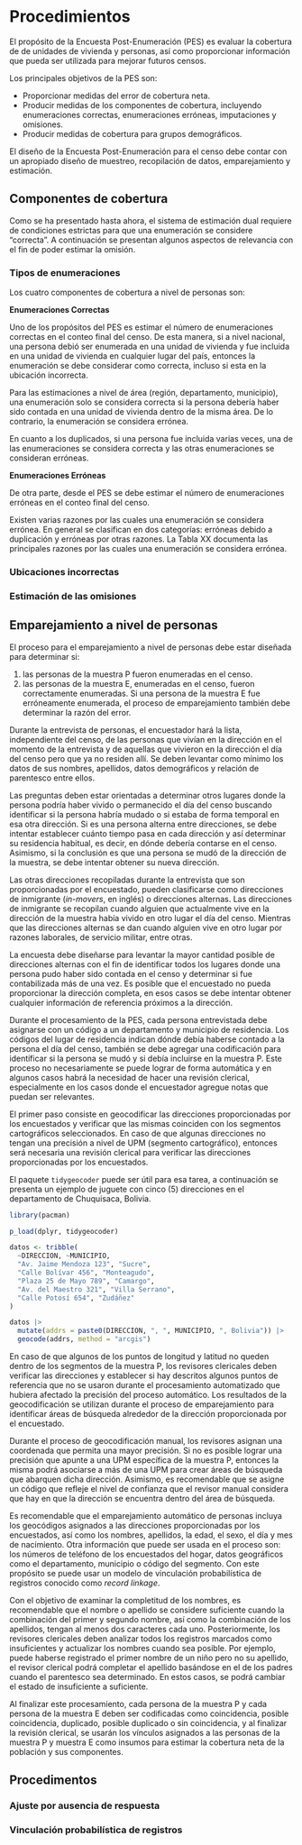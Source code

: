 # Procedimientos

El propósito de la Encuesta Post-Enumeración (PES) es evaluar la cobertura de de unidades de vivienda y personas, así como proporcionar información que pueda ser utilizada para mejorar futuros censos. 

Los principales objetivos de la PES son:

- Proporcionar medidas del error de cobertura neta.
- Producir medidas de los componentes de cobertura, incluyendo enumeraciones correctas, enumeraciones erróneas, imputaciones y omisiones.
- Producir medidas de cobertura para grupos demográficos.

El diseño de la Encuesta Post-Enumeración para el censo debe contar con un apropiado diseño de muestreo, recopilación de datos, emparejamiento y estimación. 

## Componentes de cobertura

Como se ha presentado hasta ahora, el sistema de estimación dual requiere de condiciones estrictas para que una enumeración se considere "correcta". A continuación se presentan algunos aspectos de relevancia con el fin de poder estimar la omisión.

### Tipos de enumeraciones 

Los cuatro componentes de cobertura a nivel de personas son:

**Enumeraciones Correctas**

Uno de los propósitos del PES es estimar el número de enumeraciones correctas en el conteo final del censo. De esta manera, si a nivel nacional, una persona debió ser enumerada en una unidad de vivienda y fue incluida en una unidad de vivienda en cualquier lugar del país, entonces la enumeración se debe considerar como correcta, incluso si esta en la ubicación incorrecta. 

Para las estimaciones a nivel de área (región, departamento, municipio), una enumeración solo se considera correcta si la persona debería haber sido contada en una unidad de vivienda dentro de la misma área. De lo contrario, la enumeración se considera errónea.

En cuanto a los duplicados, si una persona fue incluida varias veces, una de las enumeraciones se considera correcta y las otras enumeraciones se consideran erróneas. 

**Enumeraciones Erróneas**

De otra parte, desde el PES se debe estimar el número de enumeraciones erróneas en el conteo final del censo. 

Existen varias razones por las cuales una enumeración se considera errónea. En general se clasifican en dos categorías: erróneas debido a duplicación y erróneas por otras razones. La Tabla XX documenta las principales razones por las cuales una enumeración se considera errónea. 
   

### Ubicaciones incorrectas
### Estimación de las omisiones 

## Emparejamiento a nivel de personas

El proceso para el emparejamiento a nivel de personas debe estar diseñada para determinar si:

1. las personas de la muestra P fueron enumeradas en el censo.
2. las personas de la muestra E, enumeradas en el censo, fueron correctamente enumeradas. Si una persona de la muestra E fue erróneamente enumerada, el proceso de emparejamiento también debe determinar la razón del error.

Durante la entrevista de personas, el encuestador hará la lista, independiente del censo, de las personas que vivían en la dirección en el momento de la entrevista y de aquellas que vivieron en la dirección el día del censo pero que ya no residen allí. Se deben levantar como mínimo los datos de sus nombres, apellidos, datos demográficos y relación de parentesco entre ellos.

Las preguntas deben estar orientadas a determinar otros lugares donde la persona podría haber vivido o permanecido el día del censo buscando identificar si la persona habría mudado o si estaba de forma temporal en esa otra dirección. Si es una persona alterna entre direcciones, se debe intentar establecer cuánto tiempo pasa en cada dirección y así determinar su residencia habitual, es decir, en dónde debería contarse en el censo. Asimismo, si la conclusión es que una persona se mudó de la dirección de la muestra, se debe intentar obtener su nueva dirección.

Las otras direcciones recopiladas durante la entrevista que son proporcionadas por el encuestado, pueden clasificarse como direcciones de inmigrante (*in-movers*, en inglés) o direcciones alternas. Las direcciones de inmigrante se recopilan cuando alguien que actualmente vive en la dirección de la muestra había vivido en otro lugar el día del censo. Mientras que las direcciones alternas se dan cuando alguien vive en otro lugar por razones laborales, de servicio militar, entre otras.

La encuesta debe diseñarse para levantar la mayor cantidad posible de direcciones alternas con el fin de identificar todos los lugares donde una persona pudo haber sido contada en el censo y determinar si fue contabilizada más de una vez. Es posible que el encuestado no pueda proporcionar la dirección completa, en esos casos se debe intentar obtener cualquier información de referencia próximos a la dirección. 

Durante el procesamiento de la PES, cada persona entrevistada debe asignarse con un código a un departamento y municipio de residencia. Los códigos del lugar de residencia indican dónde debía haberse contado a la persona el día del censo, también se debe agregar una codificación para identificar si la persona se mudó y si debía incluirse en la muestra P. Este proceso no necesariamente se puede lograr de forma automática y en algunos casos habrá la necesidad de hacer una revisión clerical, especialmente en los casos donde el encuestador agregue notas que puedan ser relevantes. 

El primer paso consiste en geocodificar las direcciones proporcionadas por los encuestados y verificar que las mismas coinciden con los segmentos cartográficos seleccionados. En caso de que algunas direcciones no tengan una precisión a nivel de UPM (segmento cartográfico), entonces será necesaria una revisión clerical para verificar las direcciones proporcionadas por los encuestados.

El paquete `tidygeocoder` puede ser útil para esa tarea, a continuación se presenta un ejemplo de juguete con cinco (5) direcciones en el departamento de Chuquisaca, Bolivia.

```r
library(pacman)

p_load(dplyr, tidygeocoder)

datos <- tribble(
  ~DIRECCION, ~MUNICIPIO,
  "Av. Jaime Mendoza 123", "Sucre",
  "Calle Bolívar 456", "Monteagudo",
  "Plaza 25 de Mayo 789", "Camargo",
  "Av. del Maestro 321", "Villa Serrano",
  "Calle Potosí 654", "Zudáñez"
)

datos |>
  mutate(addrs = paste0(DIRECCION, ", ", MUNICIPIO, ", Bolivia")) |>
  geocode(addrs, method = "arcgis")
```


En caso de que algunos de los puntos de longitud y latitud no queden dentro de los segmentos de la muestra P, los revisores clericales deben verificar las direcciones y establecer si hay descritos algunos puntos de referencia que no se usaron durante el procesamiento automatizado que hubiera afectado la precisión del proceso automático. Los resultados de la geocodificación se utilizan durante el proceso de emparejamiento para identificar áreas de búsqueda alrededor de la dirección proporcionada por el encuestado. 

Durante el proceso de geocodificación manual, los revisores asignan una coordenada que permita una mayor precisión. Si no es posible lograr una precisión que apunte a una UPM específica de la muestra P, entonces la misma podrá asociarse a más de una UPM para crear áreas de búsqueda que abarquen dicha dirección. Asimismo, es recomendable que se asigne un código que refleje el nivel de confianza que el revisor manual considera que hay en que la dirección se encuentra dentro del área de búsqueda.  

Es recomendable que el emparejamiento automático de personas incluya los geocódigos asignados a las direcciones proporcionadas por los encuestados, así como los nombres, apellidos, la edad, el sexo, el día y mes de nacimiento. Otra información que puede ser usada en el proceso son: los números de teléfono de los encuestados del hogar, datos geográficos como el departamento, municipio o código del segmento. Con este propósito se puede usar un modelo de vinculación probabilística de registros conocido como *record linkage*.

Con el objetivo de examinar la completitud de los nombres, es recomendable que el nombre o apellido se considere suficiente cuando la combinación del primer y segundo nombre, así como la combinación de los apellidos, tengan al menos dos caracteres cada uno. Posteriormente, los revisores clericales deben analizar todos los registros marcados como insuficientes y actualizar los nombres cuando sea posible. Por ejemplo, puede haberse registrado el primer nombre de un niño pero no su apellido, el revisor clerical podrá completar el apellido basándose en el de los padres cuando el parentesco sea determinado. En estos casos, se podrá cambiar el estado de insuficiente a suficiente. 

Al finalizar este procesamiento, cada persona de la muestra P y cada persona de la muestra E deben ser codificadas como coincidencia, posible coincidencia, duplicado, posible duplicado o sin coincidencia, y al finalizar la revisión clerical, se usarán los vínculos asignados a las personas de la muestra P y muestra E como insumos para estimar la cobertura neta de la población y sus componentes.  


## Procedimentos

### Ajuste por ausencia de respuesta
### Vinculación probabilística de registros
